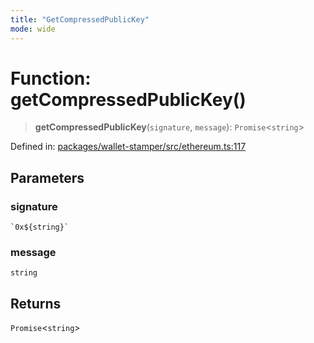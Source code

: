 ```yaml
---
title: "GetCompressedPublicKey"
mode: wide
---
```

  
# Function: getCompressedPublicKey()

> **getCompressedPublicKey**(`signature`, `message`): `Promise`\<`string`\>

Defined in: [packages/wallet-stamper/src/ethereum.ts:117](https://github.com/tkhq/sdk/blob/main/packages/wallet-stamper/src/ethereum.ts#L117)

## Parameters

### signature

`` `0x${string}` ``

### message

`string`

## Returns

`Promise`\<`string`\>
